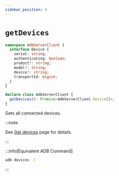 ```yaml
---
sidebar_position: 4
---
```


# `getDevices`

```ts showLineNumbers
namespace AdbServerClient {
  interface Device {
    serial: string;
    authenticating: boolean;
    product?: string;
    model?: string;
    device?: string;
    transportId: bigint;
  }
}

declare class AdbServerClient {
  getDevices(): Promise<AdbServerClient.Device[]>;
}
```

Gets all connected devices.

:::note

See [Get devices](/tango/server/devices.mdx) page for details.

:::

:::info[Equivalent ADB Command]

```sh
adb devices -l
```

:::

